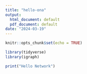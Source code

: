 ```yaml
---
title: "hello-ona"
output:
  html_document: default
  pdf_document: default
date: "2024-03-19"
---
```


```r
knitr::opts_chunk$set(echo = TRUE)
```


```r
library(tidyverse)
library(igraph)
```


```r
print("Hello Network")
```

